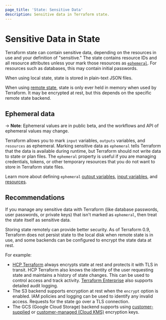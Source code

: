 ```yaml
---
page_title: 'State: Sensitive Data'
description: Sensitive data in Terraform state.
---
```


# Sensitive Data in State

Terraform state can contain sensitive data, depending on the resources in use
and your definition of "sensitive." The state contains resource IDs and all
resource attributes unless your mark those resources as [`ephemeral`](#ephemeral-data). For resources such as databases, this may contain initial
passwords.

When using local state, state is stored in plain-text JSON files.

When using [remote state](/terraform/language/state/remote), state is only ever held in memory when used by Terraform. It may be encrypted at rest, but this depends on the specific remote state backend.

## Ephemeral data

-> **Note**: Ephemeral values are in public beta, and the workflows and API of ephemeral values may change.

Terraform allows you to mark `input` variables, `outputs` variables, and `resources` as ephemeral.  Marking sensitive data as `ephemeral` tells Terraform that the data is available during runtime, but Terraform should not write data to state or plan files. The `ephemeral` property is useful if you are managing credentials, tokens, or other temporary resources that you do not want to store in Terraform state files.

Learn more about defining `ephemeral` [output variables](/terraform/language/values/outputs#ephemeral), [input variables](/terraform/language/values/varibales#ephemeral), and [resources]().

## Recommendations

If you manage any sensitive data with Terraform (like database passwords, user
passwords, or private keys) that isn't marked as `ephemeral`, then treat the state itself as sensitive data.

Storing state remotely can provide better security. As of Terraform 0.9,
Terraform does not persist state to the local disk when remote state is in use,
and some backends can be configured to encrypt the state data at rest.

For example:

- [HCP Terraform](https://cloud.hashicorp.com/products/terraform) always encrypts state at rest and
  protects it with TLS in transit. HCP Terraform also knows the identity of
  the user requesting state and maintains a history of state changes. This can
  be used to control access and track activity. [Terraform Enterprise](/terraform/enterprise)
  also supports detailed audit logging.
- The S3 backend supports encryption at rest when the `encrypt` option is
  enabled. IAM policies and logging can be used to identify any invalid access.
  Requests for the state go over a TLS connection.
- The GCS (Google Cloud Storage) backend supports using [customer-supplied](/terraform/language/backend/gcs#customer-supplied-encryption-keys) or [customer-managed (Cloud KMS)](/terraform/language/backend/gcs#customer-managed-encryption-keys-cloud-kms) encryption keys.
